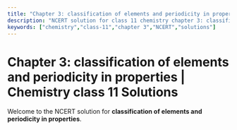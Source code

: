 ```yaml
---
title: "Chapter 3: classification of elements and periodicity in properties | Chemistry class 11 Solutions"
description: "NCERT solution for class 11 chemistry chapter 3: classification of elements and periodicity in properties."
keywords: ["chemistry","class-11","chapter 3","NCERT","solutions"]
---
```


# Chapter 3: classification of elements and periodicity in properties | Chemistry class 11 Solutions

Welcome to the NCERT solution for **classification of elements and periodicity in properties**.
